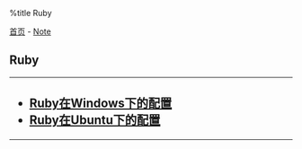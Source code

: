 %title Ruby

[[../../index|首页]] - [[../index|Note]]
==Ruby==
----
<h2>
* [[ruby_windows_dev_config|Ruby在Windows下的配置]]
* [[ruby_ubuntu_dev_config|Ruby在Ubuntu下的配置]]
</h2>
----

